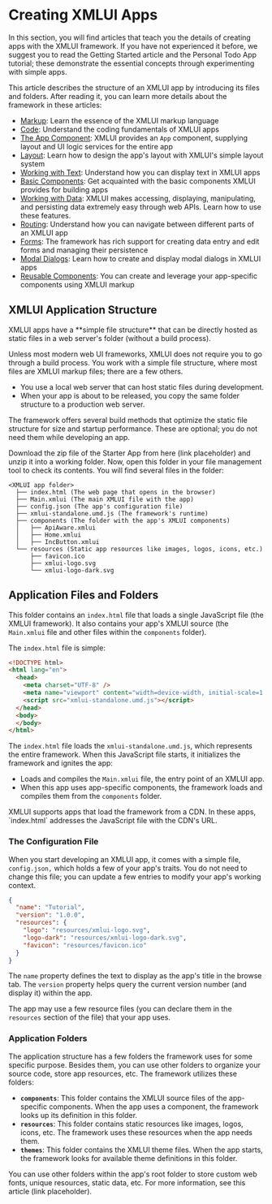 
# Creating XMLUI Apps

In this section, you will find articles that teach you the details of creating apps with the XMLUI framework. If you have not experienced it before, we suggest you to read the Getting Started article and the Personal Todo App tutorial; these demonstrate the essential concepts through experimenting with simple apps.

This article describes the structure of an XMLUI app by introducing its files and folders. After reading it, you can learn more details about the framework in these articles:
- [Markup](/create-apps/xmlui-markup): Learn the essence of the XMLUI markup language
- [Code](/create-apps/xmlui-code): Understand the coding fundamentals of XMLUI apps
- [The App Component](/create-apps/app-component): XMLUI provides an `App` component, supplying layout and UI logic services for the entire app
- [Layout](/create-apps/layout): Learn how to design the app's layout with XMLUI's simple layout system
- [Working with Text](/create-apps/text): Understand how you can display text in XMLUI apps
- [Basic Components](/create-apps/basic-components): Get acquainted with the basic components XMLUI provides for building apps
- [Working with Data](/create-apps/data): XMLUI makes accessing, displaying, manipulating, and persisting data extremely easy through web APIs. Learn how to use these features.
- [Routing](/create-apps/routing): Understand how you can navigate between different parts of an XMLUI app
- [Forms](/create-apps/forms): The framework has rich support for creating data entry and edit forms and managing their persistence
- [Modal Dialogs](/create-apps/dialogs): Learn how to create and display modal dialogs in XMLUI apps
- [Reusable Components](/create-apps/reusable-components): You can create and leverage your app-specific components using XMLUI markup


## XMLUI Application Structure

<Callout type="info" emoji="💡">
  XMLUI apps have a **simple file structure** that can be directly hosted as static files in a web server's folder (without a build process). 
</Callout>

Unless most modern web UI frameworks, XMLUI does not require you to go through a build process. You work with a simple file structure, where most files are XMLUI markup files; there are a few others.
- You use a local web server that can host static files during development.
- When your app is about to be released, you copy the same folder structure to a production web server.

<Callout emoji="💡">
  The framework offers several build methods that optimize the static file structure for size and startup performance. These are optional; you do not need them while developing an app.
</Callout>


Download the zip file of the Starter App from here (link placeholder) and unzip it into a working folder. Now, open this folder in your file management tool to check its contents. You will find several files in the folder:

```
<XMLUI app folder>
  ├── index.html (The web page that opens in the browser)
  ├── Main.xmlui (The main XMLUI file with the app)
  ├── config.json (The app's configuration file)
  ├── xmlui-standalone.umd.js (The framework's runtime)
  ├── components (The folder with the app's XMLUI components)
  │   ├── ApiAware.xmlui
  │   ├── Home.xmlui
  │   ├── IncButton.xmlui
  └── resources (Static app resources like images, logos, icons, etc.)
      ├── favicon.ico
      ├── xmlui-logo.svg
      └── xmlui-logo-dark.svg
```

## Application Files and Folders

This folder contains an `index.html` file that loads a single JavaScript file (the XMLUI framework). It also contains your app's XMLUI source (the `Main.xmlui` file and other files within the `components` folder).

The `index.html` file is simple:

```html filename="index.html" /xmlui-standalone.umd.js/
<!DOCTYPE html>
<html lang="en">
  <head>
    <meta charset="UTF-8" />
    <meta name="viewport" content="width=device-width, initial-scale=1.0" />
    <script src="xmlui-standalone.umd.js"></script>
  </head>
  <body>
  </body>
</html>
```

The `index.html` file loads the `xmlui-standalone.umd.js`, which represents the entire framework. When this JavaScript file starts, it initializes the framework and ignites the app:
- Loads and compiles the `Main.xmlui` file, the entry point of an XMLUI app.
- When this app uses app-specific components, the framework loads and compiles them from the `components` folder.

<Callout type="info" emoji="📔">
  XMLUI supports apps that load the framework from a CDN. In these apps, `index.html` addresses the JavaScript file with the CDN's URL.
</Callout>

### The Configuration File

When you start developing an XMLUI app, it comes with a simple file, `config.json,` which holds a few of your app's traits. You do not need to change this file; you can update a few entries to modify your app's working context.

```json filename="config.json"
{
  "name": "Tutorial",
  "version": "1.0.0",
  "resources": {
    "logo": "resources/xmlui-logo.svg",
    "logo-dark": "resources/xmlui-logo-dark.svg",
    "favicon": "resources/favicon.ico"
  }
}
```

The `name` property defines the text to display as the app's title in the browse tab. The `version` property helps query the current version number (and display it) within the app.

The app may use a few resource files (you can declare them in the `resources` section of the file) that your app uses.

### Application Folders

The application structure has a few folders the framework uses for some specific purpose. Besides them, you can use other folders to organize your source code, store app resources, etc. The framework utilizes these folders:

- **`components`**: This folder contains the XMLUI source files of the app-specific components. When the app uses a component, the framework looks up its definition in this folder.
- **`resources`**: This folder contains static resources like images, logos, icons, etc. The framework uses these resources when the app needs them.
- **`themes`**: This folder contains the XMLUI theme files. When the app starts, the framework looks for available theme definitions in this folder.


<Callout type="info" emoji="📔">
  You can use other folders within the app's root folder to store custom web fonts, unique resources, static data, etc. For more information, see this article (link placeholder).
</Callout>